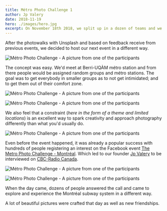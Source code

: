 ```yaml
---
title: Métro Photo Challenge 1
author: Jp Valery
date: 2018-11-19
hero: ./images/hero.jpg
excerpt: On November 18th 2018, we split up in a dozen of teams and we explored the Montréal Métro. Beautiful pictures were crafted and friendships were forged that day.
---
```


After the photowalks with Unsplash and based on feedback receive from previous events, we decided to host our next event in a different way.

![Métro Photo Challenge - A picture from one of the participants](./images/metro-photo-challenge-november-2018-montreal-stm-participant-6.jpg)

The concept was easy. We'd meet at Berri-UQÀM métro station and from there people would be assigned random groups and métro stations. The goal was to get everybody in smaller groups as to not get intimidated; and to get them out of their comfort zone.

![Métro Photo Challenge - A picture from one of the participants](./images/metro-photo-challenge-november-2018-montreal-stm-participant-1.jpg)

![Métro Photo Challenge - A picture from one of the participants](./images/metro-photo-challenge-november-2018-montreal-stm-participant-2.jpg)

We also feel that a constraint (_here in the form of a theme and limited locations_) is an excellent way to spark creativity and approach photography differently than what you'd usually do.

![Métro Photo Challenge - A picture from one of the participants](./images/metro-photo-challenge-november-2018-montreal-stm-participant-3.jpg)

Even before the event happened, it was already a popular success with hundreds of people registering an interest on the Facebook event [The Metro Photo Challenge - Montréal](https://www.facebook.com/events/2447411852009601). Which led to our founder [Jp Valery](/authors/jpvalery) to be interviewed on [CBC-Radio Canada](https://cbc.ca).

![Métro Photo Challenge - A picture from one of the participants](./images/metro-photo-challenge-november-2018-montreal-stm-participant-4.jpg)

![Métro Photo Challenge - A picture from one of the participants](./images/metro-photo-challenge-november-2018-montreal-stm-participant-5.jpg)

When the day came, dozens of people answered the call and came to explore and experience the Montréal subway system in a different way.

A lot of beautiful pictures were crafted that day as well as new friendships.
